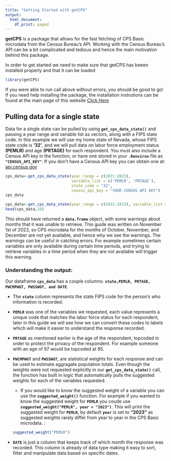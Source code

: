 ---
title: "Getting Started with getCPS"
output:
  html_document:
    df_print: paged
---

**getCPS** is a package that allows for the fast fetching of CPS Basic microdata from the Census Bureau's API. Working with the Census Bureau's API can be a bit complicated and tedious and hence the main motivation behind this package.

In order to get started we need to make sure that getCPS has beeen installed properly and that it can be loaded



```{r load library, message=FALSE, warning=FALSE}
library(getCPS)
```

If you were able to run call above without errors, you should be good to go! If you need help installing the package, the installation instrutions can be found at the main page of this website [Click Here](../index.html)

## **Pulling data for a single state**

Data for a single state can be pulled by using **`get_cps_data_state()`** and passing a year range and variable list as vectors, along with a FIPS state code. In this example we will use my home state of Nevada, whose FIPS state code is **'32'**, and we will pull data on labor force employment status **(PEMLR)** and age **(PRTAGE)** for each respondent. You must also include a Census API key in the function, or have one stored in your **`.Renviron`** file as **`"CENSUS_API_KEY"`**. If you don't have a Census API key you can obtain one at: [api.census.gov](https://api.census.gov/data/key_signup.html)

```{r code to display, eval=FALSE}
cps_data<-get_cps_data_state(year_range = c(2021:2023),
                             variable_list = c('PEMLR', 'PRTAGE'),
                             state_code = "32",
                             census_api_key = "YOUR CENSUS API KEY")
cps_data
```

```{r state data, echo=FALSE}
cps_data<-get_cps_data_state(year_range = c(2021:2023), variable_list = c('PEMLR', 'PRTAGE'), state_code = "32")
head(cps_data,10)
```

This should have returned a **`data.frame`** object, with some warnings about months that it was unable to retrieve. This guide was written on November 1st of 2023, so CPS microdata for the months of October, November, and December are not yet available, and hence why we see the warnings. The warnings can be useful in catching errors. For example sometimes certain variables are only available during certain time periods, and trying to retrieve variables in a time period when they are not available will trigger this warning.

### **Understanding the output:**

Our dataframe **`cps_data`** has a couple columns: **`state,PEMLR, PRTAGE, PWCMPWGT, PWSSWGT, and DATE`**.

-   The **`state`** column represents the state FIPS code for the person's who information is recorded.

-   **`PEMLR`** was one of the variables we requested, each value represents a unique code that matches the labor force status for each respondent, later in this guide we will see how we can convert these codes to labels which will make it easier to understand the response recorded.

-   **`PRTAGE`** as mentioned earlier is the age of the respondent, topcoded in order to protect the privacy of the respondent. For example someone with an age of 97 would be topcoded at 85.

-   **`PWCMPWGT`** and **`PWSSWGT`**, are statistical weights for each response and can be used to estimate aggragate population totals. Even though the weights were not requested explicitly in our **`get_cps_data_state()`** call, the function has built in logic that automatically pulls the suggested weights for each of the variables requested.

    -   If you would like to know the suggested weight of a variable you can use the **`suggested_weight()`** function. For example if you wanted to know the suggested weight for **`PEMLR`** you coude use **`suggested_weight("PEMLR", year = "2023")`**. This will print the suggested weight for **`PEMLR`**, by default **`year`** is set to **"2023"** as suggested weights rarely differ from year to year in the CPS Basic microdata. :
```{r}
suggested_weight("PEMLR")
```
    

-   **`DATE`** is just a column that keeps track of which month the response was recorded. This column is already of data type <date> making it easy to sort, filter and manipulate data based on specific dates.
